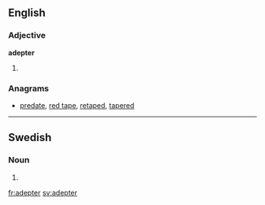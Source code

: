 ==English==
===Adjective===
'''adepter'''
# {{archaic}} {{comparative of|[[adept]]}}

===Anagrams===
* {{alphagram|adeeprt}} [[predate#English|predate]], [[red tape#English|red tape]], [[retaped#English|retaped]], [[tapered#English|tapered]]

----

==Swedish==

===Noun===
{{infl|sv|noun form}}

# {{sv-noun-form-indef-pl|adept}}

[[fr:adepter]]
[[sv:adepter]]